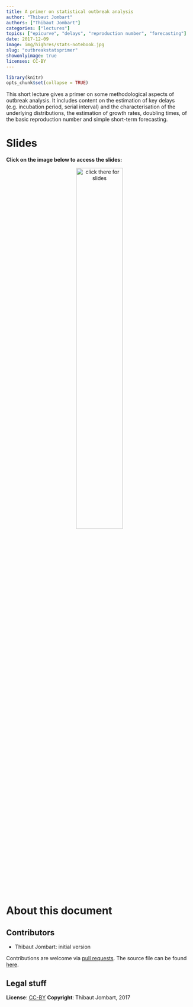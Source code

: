 ```yaml
---
title: A primer on statistical outbreak analysis
author: "Thibaut Jombart"
authors: ["Thibaut Jombart"]
categories: ["lectures"]
topics: ["epicurve", "delays", "reproduction number", "forecasting"]
date: 2017-12-09
image: img/highres/stats-notebook.jpg
slug: "outbreakstatsprimer"
showonlyimage: true
licenses: CC-BY
---
```


	
```r
library(knitr)
opts_chunk$set(collapse = TRUE)
```

This short lecture gives a primer on some methodological aspects of outbreak
analysis. It includes content on the estimation of key delays (e.g. incubation
period, serial interval) and the characterisation of the underlying
distributions, the estimation of growth rates, doubling times, of the basic
reproduction number and simple short-term forecasting.


# Slides

**Click on the image below to access the slides:**

<center>
<a href="../../slides/outbreak-statistics/outbreak-statistics.html"><img class="gateway" src="../../img/highres/stats-notebook.jpg" width="50%" alt="click there for slides" align="middle"></a>
</center>





# About this document

## Contributors

- Thibaut Jombart: initial version


Contributions are welcome via [pull
requests](https://github.com/reconhub/learn/pulls). The source file can be found
[here](https://github.com/reconhub/learn/blob/master/static/slides/outbreak-statistics/outbreak-statistics.Rmd).



## Legal stuff

**License**: [CC-BY](https://creativecommons.org/licenses/by/3.0/)
**Copyright**: Thibaut Jombart, 2017 
